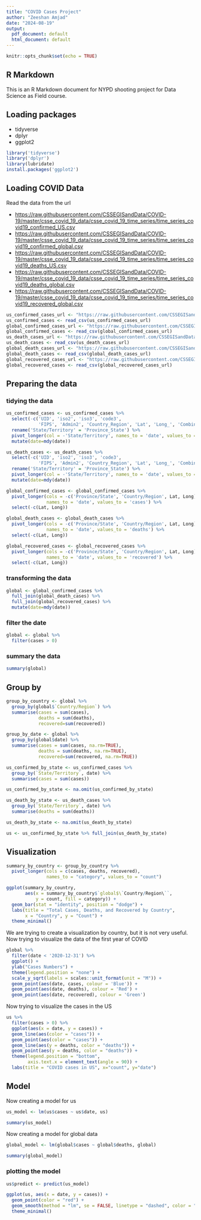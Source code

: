 ---
title: "COVID Cases Project"
author: "Zeeshan Amjad"
date: "2024-08-19"
output:
  pdf_document: default
  html_document: default
---

```{r setup, include=FALSE}
knitr::opts_chunk$set(echo = TRUE)
```

## R Markdown

This is an R Markdown document for NYPD shooting project for Data Science as Field course.

## Loading packages
- tidyverse
- dplyr
- ggplot2

```{r load packages, warning=FALSE, message=FALSE}
library('tidyverse')
library('dplyr')
library(lubridate)
install.packages('ggplot2')
```

## Loading COVID Data

Read the data from the url 

+ <https://raw.githubusercontent.com/CSSEGISandData/COVID-19/master/csse_covid_19_data/csse_covid_19_time_series/time_series_covid19_confirmed_US.csv>
+ <https://raw.githubusercontent.com/CSSEGISandData/COVID-19/master/csse_covid_19_data/csse_covid_19_time_series/time_series_covid19_confirmed_global.csv>
+ <https://raw.githubusercontent.com/CSSEGISandData/COVID-19/master/csse_covid_19_data/csse_covid_19_time_series/time_series_covid19_deaths_US.csv>
+ <https://raw.githubusercontent.com/CSSEGISandData/COVID-19/master/csse_covid_19_data/csse_covid_19_time_series/time_series_covid19_deaths_global.csv>
+ <https://raw.githubusercontent.com/CSSEGISandData/COVID-19/master/csse_covid_19_data/csse_covid_19_time_series/time_series_covid19_recovered_global.csv>
```{r load data}
us_confirmed_cases_url <- "https://raw.githubusercontent.com/CSSEGISandData/COVID-19/master/csse_covid_19_data/csse_covid_19_time_series/time_series_covid19_confirmed_US.csv"
us_confirmed_cases <- read_csv(us_confirmed_cases_url)
global_confirmed_cases_url <- "https://raw.githubusercontent.com/CSSEGISandData/COVID-19/master/csse_covid_19_data/csse_covid_19_time_series/time_series_covid19_confirmed_global.csv"
global_confirmed_cases <- read_csv(global_confirmed_cases_url)
us_death_cases_url <- "https://raw.githubusercontent.com/CSSEGISandData/COVID-19/master/csse_covid_19_data/csse_covid_19_time_series/time_series_covid19_deaths_US.csv"
us_death_cases <- read_csv(us_death_cases_url)
global_death_cases_url <- "https://raw.githubusercontent.com/CSSEGISandData/COVID-19/master/csse_covid_19_data/csse_covid_19_time_series/time_series_covid19_deaths_global.csv"
global_death_cases <- read_csv(global_death_cases_url)
global_recovered_cases_url <- "https://raw.githubusercontent.com/CSSEGISandData/COVID-19/master/csse_covid_19_data/csse_covid_19_time_series/time_series_covid19_recovered_global.csv"
global_recovered_cases <- read_csv(global_recovered_cases_url)
```

## Preparing the data

### tidying the data

```{r pivot data}
us_confirmed_cases <- us_confirmed_cases %>% 
  select(-c('UID', 'iso2', 'iso3', 'code3', 
            'FIPS', 'Admin2', 'Country_Region', 'Lat', 'Long_', 'Combined_Key')) %>%
  rename('State/Territory' = 'Province_State') %>%
  pivot_longer(col = -'State/Territory', names_to = 'date', values_to = 'cases') %>%
  mutate(date=mdy(date))

us_death_cases <- us_death_cases %>% 
  select(-c('UID', 'iso2', 'iso3', 'code3', 
            'FIPS', 'Admin2', 'Country_Region', 'Lat', 'Long_', 'Combined_Key')) %>%
  rename('State/Territory' = 'Province_State') %>%
  pivot_longer(col = -'State/Territory', names_to = 'date', values_to = 'deaths') %>%
  mutate(date=mdy(date))

global_confirmed_cases <- global_confirmed_cases %>% 
  pivot_longer(cols = -c('Province/State', 'Country/Region', Lat, Long),
               names_to = 'date', values_to = 'cases') %>% 
  select(-c(Lat, Long))

global_death_cases <- global_death_cases %>% 
  pivot_longer(cols = -c('Province/State', 'Country/Region', Lat, Long),
               names_to = 'date', values_to = 'deaths') %>% 
  select(-c(Lat, Long))

global_recovered_cases <- global_recovered_cases %>% 
  pivot_longer(cols = -c('Province/State', 'Country/Region', Lat, Long),
               names_to = 'date', values_to = 'recovered') %>% 
  select(-c(Lat, Long))
```

### transforming the data

```{r transform data}
global <- global_confirmed_cases %>% 
  full_join(global_death_cases) %>% 
  full_join(global_recovered_cases) %>% 
  mutate(date=mdy(date))
```

### filter the date
```{r filter data}
global <- global %>% 
  filter(cases > 0)
```

### summary the data
```{r summary data}
summary(global)
```

## Group by

```{r group by one}
group_by_country <- global %>%
  group_by(global$`Country/Region`) %>%
  summarise(cases = sum(cases), 
            deaths = sum(deaths), 
            recovered=sum(recovered))

group_by_date <- global %>%
  group_by(global$date) %>%
  summarise(cases = sum(cases, na.rm=TRUE), 
            deaths = sum(deaths, na.rm=TRUE), 
            recovered=sum(recovered, na.rm=TRUE))

us_confirmed_by_state <- us_confirmed_cases %>%
  group_by(`State/Territory`, date) %>% 
  summarise(cases = sum(cases))

us_confirmed_by_state <- na.omit(us_confirmed_by_state)

us_death_by_state <- us_death_cases %>% 
  group_by(`State/Territory`, date) %>% 
  summarise(deaths = sum(deaths))

us_death_by_state <- na.omit(us_death_by_state)

us <- us_confirmed_by_state %>% full_join(us_death_by_state)
```

## Visualization

```{r, Visualization by country}
summary_by_country <- group_by_country %>%
  pivot_longer(cols = c(cases, deaths, recovered),
               names_to = "category", values_to = "count")

ggplot(summary_by_country, 
       aes(x = summary_by_country$`global$\`Country/Region\``, 
           y = count, fill = category)) +
  geom_bar(stat = "identity", position = "dodge") +
  labs(title = "Total Cases, Deaths, and Recovered by Country",
       x = "Country", y = "Count") +
  theme_minimal()
```

We are trying to create a visualization by country, but it is not very useful. Now trying to visualize the data of the first year of COVID


```{r, Visualization by firt year}
global %>%
  filter(date < '2020-12-31') %>%
  ggplot() +
  ylab("Cases Numbers") +
  theme(legend.position = "none") +
  scale_y_sqrt(labels = scales::unit_format(unit = "M")) +
  geom_point(aes(date, cases, colour = 'Blue')) +
  geom_point(aes(date, deaths), colour = 'Red') +
  geom_point(aes(date, recovered), colour = 'Green')
```

Now trying to visualize the cases in the US
```{r visualization cases in US}
us %>% 
  filter(cases > 0) %>% 
  ggplot(aes(x = date, y = cases)) + 
  geom_line(aes(color = "cases")) + 
  geom_point(aes(color = "cases")) + 
  geom_line(aes(y = deaths, color = "deaths")) + 
  geom_point(aes(y = deaths, color = "deaths")) + 
  theme(legend.position = "bottom", 
        axis.text.x = element_text(angle = 90)) + 
  labs(title = "COVID cases in US", x="count", y="date")
```

## Model

Now creating a model for us

```{r model us}
us_model <- lm(us$cases ~ us$date, us)

summary(us_model)
```

Now creating a model for global data
```{r model global}
global_model <- lm(global$cases ~ global$deaths, global)

summary(global_model)
```

### plotting the model

```{r visualization model}
us$predict <- predict(us_model)

ggplot(us, aes(x = date, y = cases)) +
  geom_point(color = "red") + 
  geom_smooth(method = "lm", se = FALSE, linetype = "dashed", color = "blue") + 
  theme_minimal()
```
